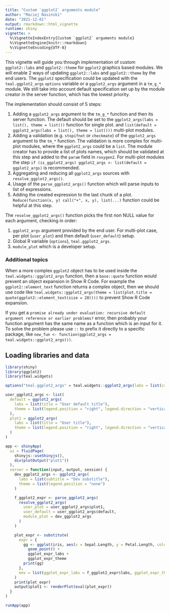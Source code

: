 ```yaml
---
title: "Custom `ggplot2` arguments module"
author: "Maciej Nasiński"
date: "2021-12-01"
output: rmarkdown::html_vignette
runtime: shiny
vignette: >
  %\VignetteIndexEntry{Custom `ggplot2` arguments module}
  %\VignetteEngine{knitr::rmarkdown}
  %\VignetteEncoding{UTF-8}
---
```


This vignette will guide you through implementation of custom `ggplot2::labs` and `ggplot2::theme` for `ggplot2` graphics 
based modules.
We will enable 2 ways of updating `ggplot2::labs` and `ggplot2::theme` by the end users.
The `ggplot2` specification could be updated with the `teal.ggplot2_args` `options` variable or a `ggplot2_args` 
argument in a `tm_g_*` module. We still take into account default specification set up by the module creator in the 
server function, which has the lowest priority.

The implementation should consist of 5 steps:

1. Adding a `ggplot2_args` argument to the `tm_g_*` function and then its server function. The default should be set to
the `ggplot2_args(labs = list(), theme = list())` function for single plot.
and  `list(default = ggplot2_args(labs = list(), theme = list()))` multi-plot modules.
2. Adding a validation (e.g. `stopifnot` or `checkmate`) of the `ggplot2_args` argument to the `tm_*` function.
The validation is more complex for multi-plot modules, where the `ggplot2_args` could be a `list`.
The module creator has to provide a list of plots names, which should be validated at this step and added to the `param` 
field in `roxygen2`.
For multi-plot modules the step `if (is_ggplot2_args) ggplot2_args <- list(default = ggplot2_args)` is recommended.
3. Aggregating and reducing all `ggplot2_args` sources with `resolve_ggplot2_args()`.
4. Usage of the `parse_ggplot2_args()` function which will parse inputs
to list of expressions.
5. Adding the created expression to the last chunk of a plot. `Reduce(function(x, y) call("+", x, y), list(...)` 
function could be helpful at this step.

The `resolve_ggplot2_args()` function picks the first non NULL value for each argument, checking in order:

1. `ggplot2_args` argument provided by the end user.
For multi-plot case, per plot (`user_plot`) and then default (`user_default`) setup.
2. Global R variable (`options`), `teal.ggplot2_args`.
3. `module_plot` which is a developer setup.

### Additional topics

When a more complex `ggplot2` object has to be used inside the `teal.widgets::ggplot2_args` function, then a `base::quote` 
function would prevent an object expansion in Show R Code. For example the `ggplot2::element_text` function returns a 
complex object, then we should use code like 
`teal.widgets::ggplot2_args(theme = list(plot.title = quote(ggplot2::element_text(size = 20))))` to prevent Show R Code 
expansion.

If you get a `promise already under evaluation: recursive default argument reference or earlier problems?` error, then 
probably your function argument has the same name as a function which is an input for it.
To solve the problem please use `::` to prefix it directly to a specific package, like 
`new_fun <- function(ggplot2_args = teal.widgets::ggplot2_args())`.

## Loading libraries and data

```r
library(shiny)
library(ggplot2)
library(teal.widgets)

options("teal.ggplot2_args" = teal.widgets::ggplot2_args(labs = list(caption = "Caption from options")))

user_ggplot2_args <- list(
  default = ggplot2_args(
    labs = list(title = "User default title"),
    theme = list(legend.position = "right", legend.direction = "vertical")
  ),
  plot1 = ggplot2_args(
    labs = list(title = "User title"),
    theme = list(legend.position = "right", legend.direction = "vertical")
  )
)

app <- shinyApp(
  ui = fluidPage(
    shinyjs::useShinyjs(),
    div(plotOutput("plot1"))
  ),
  server = function(input, output, session) {
    dev_ggplot2_args <- ggplot2_args(
      labs = list(subtitle = "Dev substitle"),
      theme = list(legend.position = "none")
    )

    f_ggplot2_expr <- parse_ggplot2_args(
      resolve_ggplot2_args(
        user_plot = user_ggplot2_args$plot1,
        user_default = user_ggplot2_args$default,
        module_plot = dev_ggplot2_args
      )
    )

    plot_expr <- substitute(
      expr = {
        gg <- ggplot(iris, aes(x = Sepal.Length, y = Petal.Length, color = Species)) +
          geom_point() +
          ggplot_expr_labs +
          ggplot_expr_theme
        print(gg)
      },
      env = list(ggplot_expr_labs = f_ggplot2_expr$labs, ggplot_expr_theme = f_ggplot2_expr$theme)
    )
    print(plot_expr)
    output$plot1 <- renderPlot(eval(plot_expr))
  }
)
```

```r
runApp(app)
```
